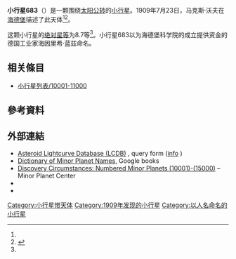 {{Infobox planet
 | minorplanet     = yes
 | name            = 683 Lanzia
 | background      = #D6D6D6
 | image = 
 | image_size      = 
 | caption         =
 | discovery_ref   =  <ref name="MPC-object" />
 | discoverer      = [[马克斯·沃夫|马克斯·沃夫]]
 | discovery_site  = [[海德堡|海德堡]]
 | discovered      = 1909年7月23日
 | mpc_name        = 683 Lanzia
 | alt_names       = 683 Lanzia
 | pronounced      = 
 | named_after     = <ref name="MPC-object" />
 | mp_category     = [[主帶小行星|主帶小行星]] <ref name="MPC-object" /><ref name="jpldata" />
 | orbit_ref       = <ref name="a">[http://ssd.jpl.nasa.gov/sbdb.cgi?sstr=683 683] {{Wayback|url=http://ssd.jpl.nasa.gov/sbdb.cgi?sstr=683 |date=20140817072930 }}，小行星數據庫瀏覽器（JPL Small-Body Database Browser）－[[美国国家航空航天局|美国国家航空航天局]]喷气推进实验室</ref>
 | epoch           = 2018-03-23.0（[[儒略日|JD]] 2458200.5）
 | uncertainty     = 0
 | observation_arc = 
 | aphelion = {{convert|3.296|AU|km|3|abbr=on|lk=out}}
 | perihelion      = {{convert|2.9397374|AU|km|3|abbr=on}}
 | semimajor       = 3.1176468
 | eccentricity    = 0.0570653
 | period          = 5.5[[儒略年|yr]]
 | mean_anomaly    = 26.56426[[度|°]]
 | mean_motion     = {{Deg2DMS|0.17904550|sup=ms}} / day
 | inclination     = 18.51267
 | asc_node        = 259.68539°
 | arg_peri        = 283.68823
 | mean_diameter   = 
 | rotation        = 
 | albedo          =
 | spectral_type   =
 | abs_magnitude   = 8.7<ref name="jpldata" />
}}
'''小行星683'''（{{lang-en|683 Lanzia}}）是一颗围绕[[太阳|太阳]][[公转|公转]]的[[小行星|小行星]]。1909年7月23日，马克斯·沃夫在[[海德堡|海德堡]]描述了此天体<ref name="a" /><ref>{{cite news|title=小行星列表|url=http://cfa-www.harvard.edu/iau/lists/NumberedMPs.txt|accessdate=2018-10-19|newspaper=哈佛大学|archive-date=2008-05-17|archive-url=https://web.archive.org/web/20080517010638/http://cfa-www.harvard.edu/iau/lists/NumberedMPs.txt|dead-url=no}}</ref>。

这颗小行星的[[绝对星等|绝对星等]]为8.7等<ref name="a" />。小行星683以为海德堡科学院的成立提供资金的德国工业家海因里希·蓝兹命名。

== 相关條目 ==
*[[小行星列表/10001-11000|小行星列表/10001-11000]]

== 參考資料 ==
{{reflist|refs=

<ref name="jpldata">{{cite web
 |type         = 2018-01-26 last obs.
 |title        = JPL Small-Body Database Browser:683 Lanzia-683 Lanzia
 |url          = https://ssd.jpl.nasa.gov/sbdb.cgi?sstr=683
 |publisher    = [[Jet_Propulsion_Laboratory|Jet Propulsion Laboratory]]
 |accessdate   = 28 March 2018
 |archive-date = 2020-11-26
 |archive-url  = https://web.archive.org/web/20201126040341/https://ssd.jpl.nasa.gov/sbdb.cgi?sstr=683
 |dead-url     = no
}}</ref>

<ref name="MPC-object">{{cite web
  |title      = 683 Lanzia
  |work      = Minor Planet Center
  |url      = https://www.minorplanetcenter.net/db_search/show_object?object_id=683
  |accessdate      = 28 March 2018
  |archive-date      = 2016-03-04
  |archive-url      = https://web.archive.org/web/20160304102411/http://minorplanetcenter.net/db_search/show_object?object_id=683
  |dead-url      = no
  }}</ref>

}}

==  外部連結 ==
* [http://www.minorplanet.info/PHP/lcdbsummaryquery.php Asteroid Lightcurve Database (LCDB)] {{Wayback|url=http://www.minorplanet.info/PHP/lcdbsummaryquery.php |date=20171210173955 }}, query form ([http://www.minorplanet.info/lightcurvedatabase.html info] {{Wayback|url=http://www.minorplanet.info/lightcurvedatabase.html |date=20171216050541 }})
* [https://books.google.com/books?id=aeAg1X7afOoC&pg Dictionary of Minor Planet Names], Google books
* [http://www.minorplanetcenter.net/iau/lists/NumberedMPs010001.html Discovery Circumstances: Numbered Minor Planets (10001)-(15000)] {{Wayback|url=http://www.minorplanetcenter.net/iau/lists/NumberedMPs010001.html |date=20180612162317 }} – Minor Planet Center
* {{AstDys|683}}
* {{JPL small body}}

{{Minor Planet Number|[[小行星682|小行星682]]|[[小行星684|小行星684]]}}
{{小天体}}

[[Category:小行星带天体|Category:小行星带天体]]
[[Category:1909年发现的小行星|Category:1909年发现的小行星]]
[[Category:以人名命名的小行星|Category:以人名命名的小行星]]
